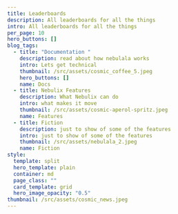 ---
title: Leaderboards
description: All leaderboards for all the things
intro: All leaderboards for all the things
per_page: 10
hero_buttons: []
blog_tags:
  - title: "Documentation "
    description: read about how nebulala works
    intro: Lets get technical
    thumbnail: /src/assets/cosmic_coffee_5.jpeg
    hero_buttons: []
    name: Docs
  - title: Nebulix Features
    description: What Nebulix can do
    intro: what makes it move
    thumbnail: /src/assets/cosmic-aperol-spritz.jpeg
    name: Features
  - title: Fiction
    description: just to show of some of the features
    intro: just to show of some of the features
    thumbnail: /src/assets/nebulala_2.jpeg
    name: Fiction
style:
  template: split
  hero_template: plain
  container: md
  page_class: ""
  card_template: grid
  hero_image_opacity: "0.5"
thumbnail: /src/assets/cosmic_news.jpeg
---
